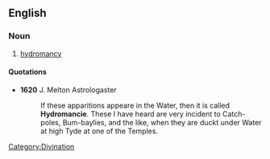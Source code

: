 ==English==

===Noun===
{{en-noun|-}}

# {{archaic}} [[hydromancy]]

====Quotations====
*'''1620''' J. Melton Astrologaster
*:If these apparitions appeare in the Water, then it is called '''Hydromancie'''. These I have heard are very incident to Catch-poles, Bum-baylies, and the like, when they are duckt under Water at high Tyde at one of the Temples.

[[Category:Divination]]